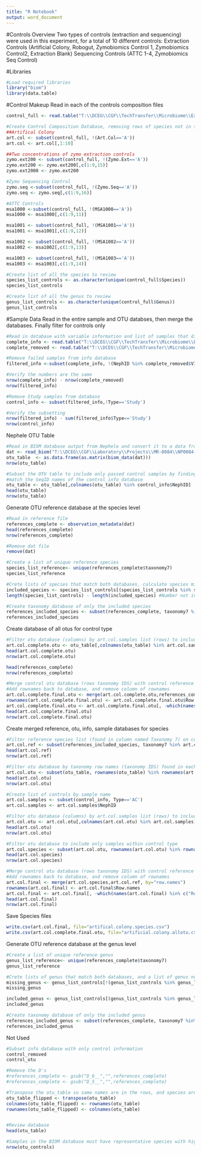 ```yaml
---
title: "R Notebook"
output: word_document
---
```


#Controls Overview
Two types of controls (extraction and sequencing) were used in this experiment, for a total of 10 different controls:
 Extraction Controls (Artificial Colony, Robogut, Zymobiomics Control 1, Zymobiomics Control2, Extraction Blank)
 Sequencing Controls (ATTC 1-4, Zymobiomics Seq Control)
 
#Libraries
```r
#Load required libraries
library("biom")
library(data.table)
```

#Control Makeup
Read in each of the controls composition files
```r
control_full <- read.table("T:\\DCEG\\CGF\\TechTransfer\\Microbiome\\Extraction\\Optimization\\Fresh Fecal Optimization_2017.08\\Controls\\Compositions\\MasterSpeciesList.txt",sep="\t",header=TRUE)

#Create Control Composition Database, removing rows of species not in samples, followed by samples not of specified control type
##Artifical Colony
art.col <- subset(control_full, !(Art.Col=='A'))
art.col <- art.col[,1:10]

##Two concentrations of zymo extraction controls
zymo.ext200 <- subset(control_full, !(Zymo.Ext=='A'))
zymo.ext200 <- zymo.ext200[,c(1:9,15)]
zymo.ext2000 <- zymo.ext200

#Zymo Sequencing Control
zymo.seq <-subset(control_full, !(Zymo.Seq=='A'))
zymo.seq <- zymo.seq[,c(1:9,16)]

#ATTC Controls
msa1000 <-subset(control_full, !(MSA1000=='A'))
msa1000 <- msa1000[,c(1:9,11)]

msa1001 <- subset(control_full, !(MSA1001=='A'))
msa1001 <- msa1001[,c(1:9,12)]

msa1002 <- subset(control_full, !(MSA1002=='A'))
msa1002 <- msa1002[,c(1:9,13)]

msa1003 <- subset(control_full, !(MSA1003=='A'))
msa1003 <- msa1003[,c(1:9,14)]

#Create list of all the species to review
species_list_controls <- as.character(unique(control_full$Species))
species_list_controls

#Create list of all the genus to review
genus_list_controls <- as.character(unique(control_full$Genus))
genus_list_controls
```

#Sample Data
Read in the entire sample and OTU databses, then merge the databases. Finally filter for controls only
```r
#Read in database with variable information and list of samples that did not meet the sequencing threshold
complete_info <- read.table("T:\\DCEG\\CGF\\TechTransfer\\Microbiome\\Extraction\\Optimization\\Fresh Fecal Optimization_2017.08\\Analysis\\Run1&2\\Manifests\\sampledata.txt",sep="\t",header=TRUE)
complete_removed <- read.table("T:\\DCEG\\CGF\\TechTransfer\\Microbiome\\Extraction\\Optimization\\Fresh Fecal Optimization_2017.08\\Analysis\\Run1&2\\samples_being_ignored.txt",sep="\t")

#Remove failed samples from info database
filtered_info <-subset(complete_info, !(NephID %in% complete_removed$V1))

#Verify the numbers are the same
nrow(complete_info) - nrow(complete_removed)
nrow(filtered_info)

#Remove Study samples from database
control_info <- subset(filtered_info,!Type=='Study')

#Verify the subsetting
nrow(filtered_info) - sum(filtered_info$Type=='Study')
nrow(control_info)
```

Nephele OTU Table
```r
#Read in BIOM database output from Nephele and convert it to a data frame
dat <- read_biom("T:\\DCEG\\CGF\\Laboratory\\Projects\\MR-0084\\NP0084-MB5\\QC Data\\qiime\\PipelineResults_N1O8V48GTJ74\\otus\\otu_table_mc2_w_tax.biom")
otu_table  <- as.data.frame(as.matrix(biom_data(dat)))
nrow(otu_table)

#Subset the OTU table to include only passed control samples by finding selecting only the rows with names that 
#match the SeqID names of the control_info database
otu_table <- otu_table[,colnames(otu_table) %in% control_info$NephID]
head(otu_table)
nrow(otu_table)
```

Generate OTU reference database at the species level
```r
#Read in reference file
references_complete <- observation_metadata(dat)
head(references_complete)
nrow(references_complete)

#Remove dat file
remove(dat)

#Create a list of unique reference species
species_list_reference<- unique(references_complete$taxonomy7)
species_list_reference

#Crete lists of species that match both databases, calculate species missing
included_species <- species_list_controls[(species_list_controls %in% species_list_reference)]
length(species_list_controls) - length(included_species) #Number not included

#Create taxonomy database of only the included species
references_included_species <- subset(references_complete, taxonomy7 %in% included_species)
references_included_species
```
Create database of all otus for control type
```r
#Filter otu database (columns) by art.col.samples list (rows) to include only samples in question
art.col.complete.otu <- otu_table[,colnames(otu_table) %in% art.col.samples]
head(art.col.complete.otu)
nrow(art.col.complete.otu)

head(references_complete)
nrow(references_complete)

#Merge control otu database (rows taxonomy IDS) with control reference database (rows taxonomy IDS)
#Add rownames back to database, and remove column of rownames
art.col.complete.final.otu <- merge(art.col.complete.otu,references_complete, by="row.names")
rownames(art.col.complete.final.otu) <- art.col.complete.final.otu$Row.names
art.col.complete.final.otu <- art.col.complete.final.otu[, -which(names(art.col.complete.final.otu) %in% c("Row.names"))]
head(art.col.complete.final.otu)
nrow(art.col.complete.final.otu)

```

Create merged reference, otu, info, sample databases for species
```r
#Filter reference species list (found in column named Taxonomy 7) on control composition (Species column of art.col databse) to create taxonomy database containing only the species related to the control
art.col.ref <- subset(references_included_species, taxonomy7 %in% art.col$Species)
head(art.col.ref)
nrow(art.col.ref)

#Filter otu database by taxonomy row names (taxonomy IDS) found in each control (taxonomy IDS)
art.col.otu <- subset(otu_table, rownames(otu_table) %in% rownames(art.col.ref))
head(art.col.otu)
nrow(art.col.otu)

#Create list of controls by sample name
art.col.samples <- subset(control_info, Type=='AC')
art.col.samples <- art.col.samples$NephID

#Filter otu database (columns) by art.col.samples list (rows) to include only samples in question
art.col.otu <- art.col.otu[,colnames(art.col.otu) %in% art.col.samples]
head(art.col.otu)
nrow(art.col.otu)

#Filter otu database to include only samples within control type
art.col.species <- subset(art.col.otu, rownames(art.col.otu) %in% rownames(art.col.ref))
head(art.col.species)
nrow(art.col.species)

#Merge control otu database (rows taxonomy IDS) with control reference database (rows taxonomy IDS)
#Add rownames back to database, and remove column of rownames
art.col.final <- merge(art.col.species,art.col.ref, by="row.names")
rownames(art.col.final) <- art.col.final$Row.names
art.col.final <- art.col.final[, -which(names(art.col.final) %in% c("Row.names"))]
head(art.col.final)
nrow(art.col.final)
```


Save Species files 
```r
write.csv(art.col.final, file="artifical.colony.species.csv")
write.csv(art.col.complete.final.otu, file="artificial.colony.allotu.csv")


```

Generate OTU reference database at the genus level
```r
#Create a list of unique reference genus
genus_list_reference<- unique(references_complete$taxonomy7)
genus_list_reference

#Crete lists of genus that match both databases, and a list of genus not included
missing_genus <- genus_list_controls[!(genus_list_controls %in% genus_list_reference)]
missing_genus

included_genus <- genus_list_controls[(genus_list_controls %in% genus_list_reference)]
included_genus

#Create taxonomy database of only the included genus
references_included_genus <- subset(references_complete, taxonomy7 %in% included_genus)
references_included_genus
```

Not Used
```r
#Subset info database with only control information
control_removed 
control_otu 

#Remove the D's
#references_complete <- gsub("D_6__","",references_complete)
#references_complete <- gsub("D_5__","",references_complete)

#Transpose the otu_table so same names are in the rows, and species are in the columns
otu_table_flipped <- transpose(otu_table)
colnames(otu_table_flipped) <- rownames(otu_table)
rownames(otu_table_flipped) <- colnames(otu_table)


#Review database
head(otu_table)

#Samples in the BIOM database must have representative species with higher than 2 OTU sequences, otherwise they are dropped. In this instance 1 sample was lost - Sample SC326763.PC07578.A12
nrow(otu_controls)


```